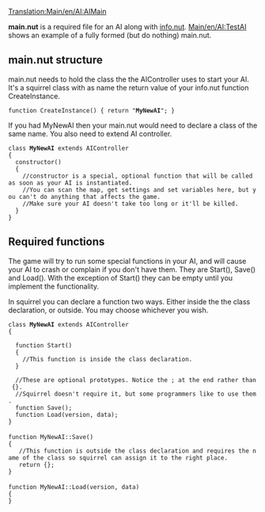[[Translation:Main/en/AI:AIMain]]
{{en/-}}
{{en/NoAI}}

'''main.nut''' is a required file for an AI along with [[Main/en/AI:AIInfo|info.nut]]. [[Main/en/AI:TestAI]] shows an example of a fully formed (but do nothing) main.nut.

==main.nut structure==
main.nut needs to hold the class the the AIController uses to start your AI. It's a squirrel class with as name the return value of your info.nut function CreateInstance.

 function CreateInstance() { return "'''MyNewAI'''"; }


If you had MyNewAI then your main.nut would need to declare a class of the same name. You also need to extend AI controller.

 class '''MyNewAI''' extends AIController
 { 
   constructor()
   {
     //constructor is a special, optional function that will be called as soon as your AI is instantiated.
     //You can scan the map, get settings and set variables here, but you can't do anything that affects the game.
     //Make sure your AI doesn't take too long or it'll be killed.
   }
 }

==Required functions==
The game will try to run some special functions in your AI, and will cause your AI to crash or complain if you don't have them. They are Start(), Save() and Load(). With the exception of Start() they can be empty until you implement the functionality.

In squirrel you can declare a function two ways. Either inside the the class declaration, or outside. You may choose whichever you wish.

 class '''MyNewAI''' extends AIController
 {
   
   function Start()
   {
     //This function is inside the class declaration.
   }
    
   //These are optional prototypes. Notice the ; at the end rather than {}.
   //Squirrel doesn't require it, but some programmers like to use them.
   function Save();
   function Load(version, data);
 }
 
 function MyNewAI::Save()
 {
    //This function is outside the class declaration and requires the name of the class so squirrel can assign it to the right place.
    return {};
 }
 
 function MyNewAI::Load(version, data)
 {
 }